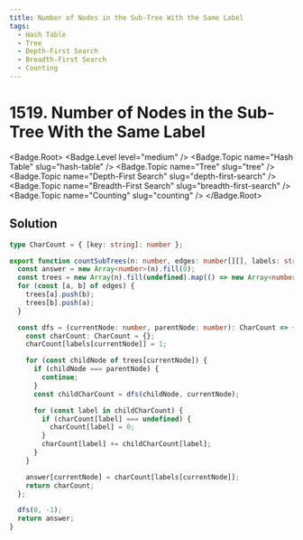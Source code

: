 ```yaml
---
title: Number of Nodes in the Sub-Tree With the Same Label
tags:
  - Hash Table
  - Tree
  - Depth-First Search
  - Breadth-First Search
  - Counting
---
```


# 1519. Number of Nodes in the Sub-Tree With the Same Label

<Badge.Root>
  <Badge.Level level="medium" />
  <Badge.Topic name="Hash Table" slug="hash-table" />
  <Badge.Topic name="Tree" slug="tree" />
  <Badge.Topic name="Depth-First Search" slug="depth-first-search" />
  <Badge.Topic name="Breadth-First Search" slug="breadth-first-search" />
  <Badge.Topic name="Counting" slug="counting" />
</Badge.Root>

## Solution

```typescript filename="solution.ts" copy
type CharCount = { [key: string]: number };

export function countSubTrees(n: number, edges: number[][], labels: string): number[] {
  const answer = new Array<number>(n).fill(0);
  const trees = new Array(n).fill(undefined).map(() => new Array<number>());
  for (const [a, b] of edges) {
    trees[a].push(b);
    trees[b].push(a);
  }

  const dfs = (currentNode: number, parentNode: number): CharCount => {
    const charCount: CharCount = {};
    charCount[labels[currentNode]] = 1;

    for (const childNode of trees[currentNode]) {
      if (childNode === parentNode) {
        continue;
      }
      const childCharCount = dfs(childNode, currentNode);

      for (const label in childCharCount) {
        if (charCount[label] === undefined) {
          charCount[label] = 0;
        }
        charCount[label] += childCharCount[label];
      }
    }

    answer[currentNode] = charCount[labels[currentNode]];
    return charCount;
  };

  dfs(0, -1);
  return answer;
}
```

<ProblemLink
  codingSite="leetcode"
  href="https://leetcode.com/problems/number-of-nodes-in-the-sub-tree-with-the-same-label"
  title="Number of Nodes in the Sub-Tree With the Same Label"
/>
